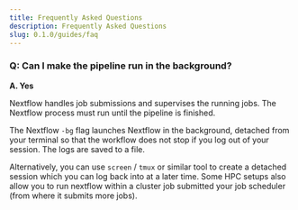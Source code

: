 ```yaml
---
title: Frequently Asked Questions
description: Frequently Asked Questions
slug: 0.1.0/guides/faq
---
```



### **Q: Can I make the pipeline run in the background?**

**A. Yes**

Nextflow handles job submissions and supervises the running jobs. The Nextflow process must run until the pipeline is finished.

The Nextflow `-bg` flag launches Nextflow in the background, detached from your terminal so that the workflow does not stop if you log out of your session. The logs are saved to a file.

Alternatively, you can use `screen` / `tmux` or similar tool to create a detached session which you can log back into at a later time.
Some HPC setups also allow you to run nextflow within a cluster job submitted your job scheduler (from where it submits more jobs).
